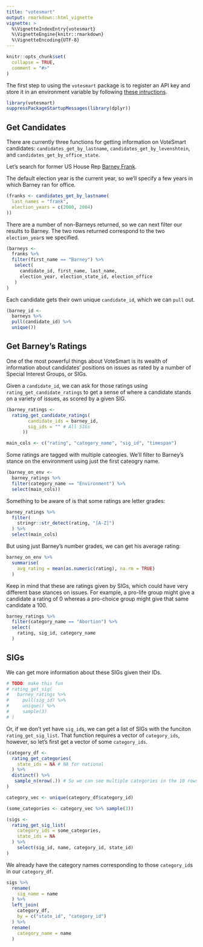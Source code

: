 ```yaml
---
title: "votesmart"
output: rmarkdown::html_vignette
vignette: >
  %\VignetteIndexEntry{votesmart}
  %\VignetteEngine{knitr::rmarkdown}
  %\VignetteEncoding{UTF-8}
---
```


```r
knitr::opts_chunk$set(
  collapse = TRUE,
  comment = "#>"
)
```

The first step to using the `votesmart` package is to register an API key and store it in an environment variable by following [these intructions](https://github.com/decktools/votesmart#api-keys).

```r
library(votesmart)
suppressPackageStartupMessages(library(dplyr))
```

## Get Candidates

There are currently three functions for getting information on VoteSmart candidates: `candidates_get_by_lastname`, `candidates_get_by_levenshtein`, and `candidates_get_by_office_state`.

Let's search for former US House Rep [Barney Frank](https://en.wikipedia.org/wiki/Barney_Frank).

The default election year is the current year, so we'll specify a few years in which Barney ran for office. 

```r
(franks <- candidates_get_by_lastname(
  last_names = "frank", 
  election_years = c(2000, 2004)
))
```

There are a number of non-Barneys returned, so we can next filter our results to Barney. The two rows returned correspond to the two `election_year`s we specified. 

```r
(barneys <- 
  franks %>% 
  filter(first_name == "Barney") %>% 
   select(
     candidate_id, first_name, last_name, 
     election_year, election_state_id, election_office
   )
)
```

Each candidate gets their own unique `candidate_id`, which we can `pull` out.

```r
(barney_id <- 
  barneys %>% 
  pull(candidate_id) %>% 
  unique())
```


## Get Barney's Ratings

One of the most powerful things about VoteSmart is its wealth of information about candidates' positions on issues as rated by a number of Special Interest Groups, or SIGs.

Given a `candidate_id`, we can ask for those ratings using `rating_get_candidate_ratings` to get a sense of where a candidate stands on a variety of issues, as scored by a given SIG.

```r
(barney_ratings <- 
  rating_get_candidate_ratings(
        candidate_ids = barney_id,
        sig_ids = "" # All SIGs
      ))

main_cols <- c("rating", "category_name", "sig_id", "timespan")
```

Some ratings are tagged with multiple cateogies. We'll filter to Barney's stance on the environment using just the first cateogry name.


```r
(barney_on_env <- 
  barney_ratings %>% 
  filter(category_name == "Environment") %>% 
  select(main_cols))
```

Something to be aware of is that some ratings are letter grades:

```r
barney_ratings %>% 
  filter(
    stringr::str_detect(rating, "[A-Z]")
  ) %>% 
  select(main_cols)
```

But using just Barney's number grades, we can get his average rating:

```r
barney_on_env %>% 
  summarise(
    avg_rating = mean(as.numeric(rating), na.rm = TRUE)
  )
```


Keep in mind that these are ratings given by SIGs, which could have very different base stances on issues. For example, a pro-life group might give a candidate a rating of 0 whereas a pro-choice group might give that same candidate a 100.

```r
barney_ratings %>% 
  filter(category_name == "Abortion") %>% 
  select(
    rating, sig_id, category_name
  )
```



## SIGs

We can get more information about these SIGs given their IDs.

```r
# TODO: make this fun
# rating_get_sig(
#   barney_ratings %>% 
#     pull(sig_id) %>% 
#     unique() %>% 
#     sample(3)
# )
```

Or, if we don't yet have `sig_id`s, we can get a list of SIGs with the funciton `rating_get_sig_list`. That function requires a vector of `category_ids`, however, so let's first get a vector of some `category_ids`.

```r
(category_df <-
  rating_get_categories(
    state_ids = NA # NA for national
  ) %>% 
  distinct() %>% 
   sample_n(nrow(.)) # So we can see multiple categories in the 10 rows shown here
)

category_vec <- unique(category_df$category_id)
```

```r
(some_categories <- category_vec %>% sample(3))

(sigs <- 
  rating_get_sig_list(
    category_ids = some_categories,
    state_ids = NA
  ) %>% 
    select(sig_id, name, category_id, state_id)
)
```

We already have the category names corresponding to those `category_id`s in our `category_df`.

```r
sigs %>% 
  rename(
    sig_name = name
  ) %>% 
  left_join(
    category_df,
    by = c("state_id", "category_id")
  ) %>% 
  rename(
    category_name = name
  )
```





